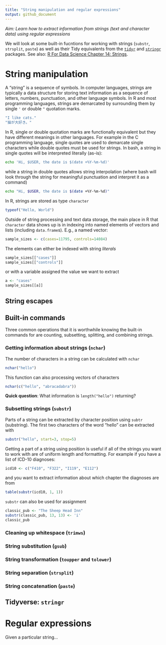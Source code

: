 ```yaml
---
title: "String manipulation and regular expressions"
output: github_document
---
```


*Aim: Learn how to extract information from strings (text and character data) using regular expressions*

We will look at some built-in fucntions for working with strings (`substr`, `strsplit`, `paste`) as well as their Tidy equivalents from the [`tidyr`](https://tidyr.tidyverse.org) and [`stringr`](https://stringr.tidyverse.org) packages. See also: [R For Data Science Chapter 14: Strings](https://r4ds.had.co.nz/strings.html).

# String manipulation

A "string" is a sequence of symbols. In computer languages, strings are typically a data structure for storing text information as a sequence of letters, numbers, punctuation, and other language symbols. In R and most programming languages, strings are demarcated by surrounding them by single `'` or double `"` quotation marks.

```r
"I like cats."
"猫が大好き。"
```

In R, single or double quotation marks are functionally equivalent but they have different meanings in other languages. For example in the C programming language, single quotes are used to demarcate single characters while double quotes must be used for strings. In bash, a string in single quotes will be interpreted literally (as-is):

```bash
echo 'Hi, $USER, the date is $(date +%Y-%m-%d)'
```
while a string in double quotes allows string interpolation (where bash will look through the string for meaningful punctuation and interpret it as a command)
```bash
echo "Hi, $USER, the date is $(date +%Y-%m-%d)"
```

In R, strings are stored as type `character`
```r
typeof("Hello, World")
```

Outside of string processing and text data storage, the main place in R that `character` data shows up is in indexing into named elements of vectors and lists (including `data.frame`s). E.g., a named vector:

```r
sample_sizes <- c(cases=11795, controls=14084)
```

The elements can either be indexed with string _literals_
```r
sample_sizes[["cases"]]
sample_sizes[["controls"]]
```

or with a variable assigned the value we want to extract
```r
a <- "cases"
sample_sizes[[a]]
```

## String escapes

## Built-in commands

Three common operations that it is worthwhile knowing the built-in commands for are counting, subsetting, splitting, and combining strings.

### Getting information about strings (`nchar`)

The number of characters in a string can be calculated with `nchar`

```r
nchar("hello")
```
This function can also processing vectors of characters
```r
nchar(c("hello", "abracadabra"))
```

**Quick question**: What information is `length("hello")` returning?

### Subsetting strings (`substr`)

Parts of a string can be extracted by character position using `subtr` (substring). The first two characters of the word "hello" can be extracted with
```r
substr("hello", start=3, stop=5)
```
Getting a part of a string using position is useful if all of the strings you want to work with are of uniform length and formatting. For example if you have a list of ICD-10 diagnoses:

```r
icd10 <- c("F410", "F322", "I119", "E112")
```
and you want to extract information about which chapter the diagnoses are from
```r
table(substr(icd10, 1, 1))
```

`substr` can also be used for assignment
```r
classic_pub <- "The Sheep Head Inn"
substr(classic_pub, 13, 13) <- 'i'
classic_pub
```

### Cleaning up whitespace (`trimws`)

### String substitution (`gsub`)

### String transformation (`toupper` and `tolower`)

### String separation (`strsplit`)

### String concatenation (`paste`)

## Tidyverse: `stringr`

# Regular expressions

Given a particular string...